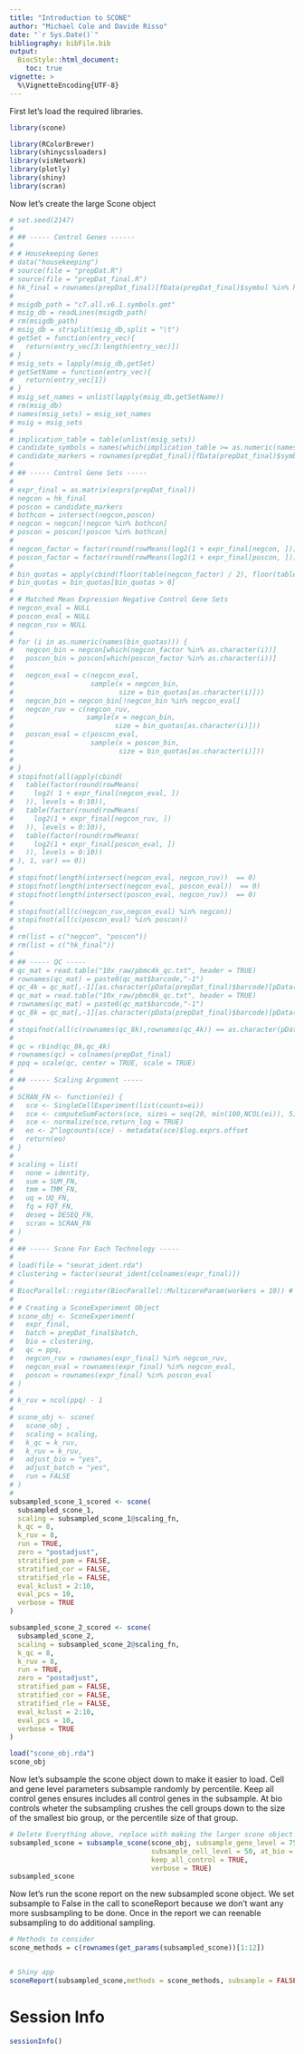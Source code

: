 ```yaml
---
title: "Introduction to SCONE"
author: "Michael Cole and Davide Risso"
date: "`r Sys.Date()`"
bibliography: bibFile.bib
output:
  BiocStyle::html_document:
    toc: true
vignette: >
  %\VignetteEncoding{UTF-8}
---
```


<!--
%\VignetteEngine{knitr::rmarkdown}
%\VignetteIndexEntry{scone Vignette}
-->
First let's load the required libraries.

```r
library(scone)

library(RColorBrewer)
library(shinycssloaders)
library(visNetwork)
library(plotly)
library(shiny)
library(scran)
```

Now let's create the large Scone object

```r
# set.seed(2147)
# 
# ## ----- Control Genes ------
# 
# # Housekeeping Genes
# data("housekeeping")
# source(file = "prepDat.R")
# source(file = "prepDat_final.R")
# hk_final = rownames(prepDat_final)[fData(prepDat_final)$symbol %in% housekeeping$V1]
# 
# msigdb_path = "c7.all.v6.1.symbols.gmt"
# msig_db = readLines(msigdb_path)
# rm(msigdb_path)
# msig_db = strsplit(msig_db,split = "\t")
# getSet = function(entry_vec){
#   return(entry_vec[3:length(entry_vec)])
# }
# msig_sets = lapply(msig_db,getSet)
# getSetName = function(entry_vec){
#   return(entry_vec[1])
# }
# msig_set_names = unlist(lapply(msig_db,getSetName))
# rm(msig_db)
# names(msig_sets) = msig_set_names
# msig = msig_sets
# 
# implication_table = table(unlist(msig_sets))
# candidate_symbols = names(which(implication_table >= as.numeric(names(which(cumsum(rev(table(implication_table))) > 500)[1]))))
# candidate_markers = rownames(prepDat_final)[fData(prepDat_final)$symbol %in% candidate_symbols]
# 
# ## ----- Control Gene Sets -----
# 
# expr_final = as.matrix(exprs(prepDat_final))
# negcon = hk_final
# poscon = candidate_markers
# bothcon = intersect(negcon,poscon)
# negcon = negcon[!negcon %in% bothcon]
# poscon = poscon[!poscon %in% bothcon]
# 
# negcon_factor = factor(round(rowMeans(log2(1 + expr_final[negcon, ]))), levels = 0:10)
# poscon_factor = factor(round(rowMeans(log2(1 + expr_final[poscon, ]))), levels = 0:10)
# 
# bin_quotas = apply(cbind(floor(table(negcon_factor) / 2), floor(table(poscon_factor))), 1, min)
# bin_quotas = bin_quotas[bin_quotas > 0]
# 
# # Matched Mean Expression Negative Control Gene Sets
# negcon_eval = NULL
# poscon_eval = NULL
# negcon_ruv = NULL
# 
# for (i in as.numeric(names(bin_quotas))) {
#   negcon_bin = negcon[which(negcon_factor %in% as.character(i))]
#   poscon_bin = poscon[which(poscon_factor %in% as.character(i))]
#   
#   negcon_eval = c(negcon_eval,
#                   sample(x = negcon_bin,
#                          size = bin_quotas[as.character(i)]))
#   negcon_bin = negcon_bin[!negcon_bin %in% negcon_eval]
#   negcon_ruv = c(negcon_ruv,
#                  sample(x = negcon_bin,
#                         size = bin_quotas[as.character(i)]))
#   poscon_eval = c(poscon_eval,
#                   sample(x = poscon_bin,
#                          size = bin_quotas[as.character(i)]))
#   
# }
# stopifnot(all(apply(cbind(
#   table(factor(round(rowMeans(
#     log2( 1 + expr_final[negcon_eval, ])
#   )), levels = 0:10)),
#   table(factor(round(rowMeans(
#     log2(1 + expr_final[negcon_ruv, ])
#   )), levels = 0:10)),
#   table(factor(round(rowMeans(
#     log2(1 + expr_final[poscon_eval, ])
#   )), levels = 0:10))
# ), 1, var) == 0))
# 
# stopifnot(length(intersect(negcon_eval, negcon_ruv))  == 0)
# stopifnot(length(intersect(negcon_eval, poscon_eval))  == 0)
# stopifnot(length(intersect(poscon_eval, negcon_ruv))  == 0)
# 
# stopifnot(all(c(negcon_ruv,negcon_eval) %in% negcon))
# stopifnot(all(c(poscon_eval) %in% poscon))
# 
# rm(list = c("negcon", "poscon"))
# rm(list = c("hk_final"))
# 
# ## ----- QC -----
# qc_mat = read.table("10x_raw/pbmc4k_qc.txt", header = TRUE)
# rownames(qc_mat) = paste0(qc_mat$barcode,"-1")
# qc_4k = qc_mat[,-1][as.character(pData(prepDat_final)$barcode)[pData(prepDat_final)$batch  == "pbmc4k"],]
# qc_mat = read.table("10x_raw/pbmc8k_qc.txt", header = TRUE)
# rownames(qc_mat) = paste0(qc_mat$barcode,"-1")
# qc_8k = qc_mat[,-1][as.character(pData(prepDat_final)$barcode)[pData(prepDat_final)$batch  == "pbmc8k"],]
# 
# stopifnot(all(c(rownames(qc_8k),rownames(qc_4k)) == as.character(pData(prepDat_final)$barcode)))
# 
# qc = rbind(qc_8k,qc_4k)
# rownames(qc) = colnames(prepDat_final)
# ppq = scale(qc, center = TRUE, scale = TRUE)
# 
# ## ----- Scaling Argument -----
# 
# SCRAN_FN <- function(ei) {
#   sce <- SingleCellExperiment(list(counts=ei))
#   sce <- computeSumFactors(sce, sizes = seq(20, min(100,NCOL(ei)), 5))
#   sce <- normalize(sce,return_log = TRUE)
#   eo <- 2^logcounts(sce) - metadata(sce)$log.exprs.offset
#   return(eo)
# }
# 
# scaling = list(
#   none = identity,
#   sum = SUM_FN,
#   tmm = TMM_FN,
#   uq = UQ_FN,
#   fq = FQT_FN,
#   deseq = DESEQ_FN,
#   scran = SCRAN_FN
# )
# 
# ## ----- Scone For Each Technology -----
# 
# load(file = "seurat_ident.rda")
# clustering = factor(seurat_ident[colnames(expr_final)])
# 
# BiocParallel::register(BiocParallel::MulticoreParam(workers = 10)) # Register BiocParallel Serial Execution
# 
# # Creating a SconeExperiment Object
# scone_obj <- SconeExperiment(
#   expr_final,
#   batch = prepDat_final$batch,
#   bio = clustering,
#   qc = ppq,
#   negcon_ruv = rownames(expr_final) %in% negcon_ruv,
#   negcon_eval = rownames(expr_final) %in% negcon_eval,
#   poscon = rownames(expr_final) %in% poscon_eval
# )
# 
# k_ruv = ncol(ppq) - 1
# 
# scone_obj <- scone(
#   scone_obj ,
#   scaling = scaling,
#   k_qc = k_ruv,
#   k_ruv = k_ruv,
#   adjust_bio = "yes",
#   adjust_batch = "yes",
#   run = FALSE
# )
# 
subsampled_scone_1_scored <- scone(
  subsampled_scone_1,
  scaling = subsampled_scone_1@scaling_fn,
  k_qc = 8,
  k_ruv = 8,
  run = TRUE,
  zero = "postadjust",
  stratified_pam = FALSE,
  stratified_cor = FALSE,
  stratified_rle = FALSE,
  eval_kclust = 2:10,
  eval_pcs = 10,
  verbose = TRUE
)

subsampled_scone_2_scored <- scone(
  subsampled_scone_2,
  scaling = subsampled_scone_2@scaling_fn,
  k_qc = 8,
  k_ruv = 8,
  run = TRUE,
  zero = "postadjust",
  stratified_pam = FALSE,
  stratified_cor = FALSE,
  stratified_rle = FALSE,
  eval_kclust = 2:10,
  eval_pcs = 10,
  verbose = TRUE
)

load("scone_obj.rda")
scone_obj

```


Now let's subsample the scone object down to make it easier to load. Cell and gene level parameters subsample randomly by percentile. Keep all control genes ensures includes all control genes in the subsample. At bio controls wheter the subsampling crushes the cell groups down to the size of the smallest bio group, or the percentile size of that group.

```r

# Delete Everything above, replace with making the larger scone object
subsampled_scone = subsample_scone(scone_obj, subsample_gene_level = 75,
                                   subsample_cell_level = 50, at_bio = FALSE,
                                   keep_all_control = TRUE,
                                   verbose = TRUE)
subsampled_scone

```

Now let's run the scone report on the new subsampled scone object. We set subsample to False in the call
to sconeReport because we don't want any more susbsampling to be done. Once in the report we can reenable
subsampling to do additional sampling.

```r


# Methods to consider
scone_methods = c(rownames(get_params(subsampled_scone))[1:12])


# Shiny app
sconeReport(subsampled_scone,methods = scone_methods, subsample = FALSE)

```


# Session Info

```r
sessionInfo()
```
